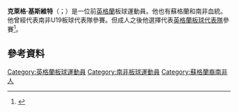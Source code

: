 '''克萊格·基斯維特'''（{{lang-en|Craig Kieswetter}}；{{bd|1987年|11月28日}}）是一位前[[英格蘭|英格蘭]]板球運動員。他也有蘇格蘭和南非血統。他曾經代表南非U19板球代表隊參賽。但成人之後他選擇代表[[英格蘭板球代表隊|英格蘭板球代表隊]]參賽<ref name="added">{{cite web |url=http://www.cricinfo.com/bdeshveng2010/content/current/story/449275.html |title=Kieswetter added to England one-day squad |date=20 February 2010 |publisher=Cricinfo |accessdate=2010-02-20 |archive-date=2010-04-14 |archive-url=https://web.archive.org/web/20100414020441/http://www.cricinfo.com/bdeshveng2010/content/current/story/449275.html |dead-url=no }}</ref>。

==參考資料==
{{Reflist}}

{{DEFAULTSORT:Kieswetter, Craig}}
[[Category:英格蘭板球運動員|Category:英格蘭板球運動員]]
[[Category:南非板球運動員|Category:南非板球運動員]]
[[Category:蘇格蘭裔南非人|Category:蘇格蘭裔南非人]]

{{Sport-bio-stub}}